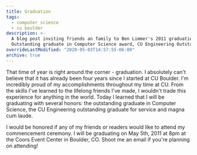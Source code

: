 ```yaml
---
title: Graduation
tags:
  - computer science
  - cu boulder
description: >-
  A blog post inviting friends an family to Ben Limmer's 2011 graduation from CU Boulder. He was recognized with the
  Outstanding graduate in Computer Science award, CU Engineering Outstanding Graudate for Service and Magna Cum Laude.
overrideLastModified: "2020-05-03T14:57:55-06:00"
archive: true
---
```


That time of year is right around the corner - graduation. I absolutely can't believe that it has already been four
years since I started at CU Boulder. I'm incredibly proud of my accomplishments throughout my time at CU. From the
skills I've learned to the lifelong friends I've made, I wouldn't trade this experience for anything in the world. Today
I learned that I will be graduating with several honors: the outstanding graduate in Computer Science, the CU
Engineering outstanding graduate for service and magna cum laude.

I would be honored if any of my friends or readers would like to attend my commencement ceremony. I will be graduating
on May 5th, 2011 at 8pm at the Coors Event Center in Boulder, CO. Shoot me an email if you're planning on attending!
